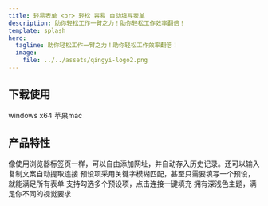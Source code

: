 ```yaml
---
title: 轻易表单 <br> 轻松 容易 自动填写表单
description: 助你轻松工作一臂之力！助你轻松工作效率翻倍！
template: splash
hero:
  tagline: 助你轻松工作一臂之力！助你轻松工作效率翻倍！
  image:
    file: ../../assets/qingyi-logo2.png
---
```



## 下载使用
<CardGrid >
  <Card>
  <LinkButton href="/zh-cn/getting-started/" icon="seti:windows">windows x64</LinkButton>
  <LinkButton href="/zh-cn/getting-started/" icon="apple">苹果mac</LinkButton>
  </Card>
</CardGrid>

## 产品特性

<CardGrid stagger>
  <Card title="使用简单" icon="pencil">
    像使用浏览器标签页一样，可以自由添加网址，并自动存入历史记录。还可以输入复制文案自动提取连接
  </Card>
	<Card title="预设项简单" icon="seti:config">
		预设项采用关键字模糊匹配，甚至只需要填写一个预设，就能满足所有表单
	</Card>
	<Card title="快速填充" icon="rocket">
		支持勾选多个预设项，点击连接一键填充
	</Card>
  <Card title="界面精美" icon="starlight">
    拥有深浅色主题，满足你不同的视觉要求
  </Card>
</CardGrid>
